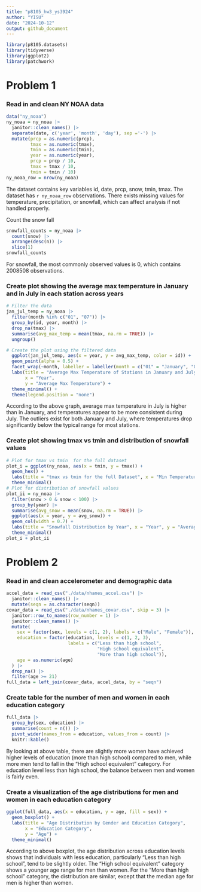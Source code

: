 ```yaml
---
title: "p8105_hw3_ys3924"
author: "YISU"
date: "2024-10-12"
output: github_document
---
```


```r
library(p8105.datasets)
library(tidyverse)
library(ggplot2)
library(patchwork)
```

# Problem 1

### Read in and clean NY NOAA data
```r
data("ny_noaa") 
ny_noaa = ny_noaa |>
  janitor::clean_names() |> 
  separate(date, c('year', 'month', 'day'), sep ='-') |>
  mutate(prcp = as.numeric(prcp),
         tmax = as.numeric(tmax),
         tmin = as.numeric(tmin),
         year = as.numeric(year),
         prcp = prcp / 10,
         tmax = tmax / 10,
         tmin = tmin / 10)
ny_noaa_row = nrow(ny_noaa)
```


The dataset contains key variables id, date, prcp, snow, tmin, tmax. The dataset has `r ny_noaa_row` observations. There exists missing values for temperature, precipitation, or snowfall, which can affect analysis if not handled properly.


Count the snow fall
```r
snowfall_counts = ny_noaa |>
  count(snow) |>
  arrange(desc(n)) |>
  slice(1)
snowfall_counts
```

For snowfall, the most commonly observed values is 0, which contains 2008508 observations.



### Create plot showing the average max temperature in January and in July in each station across years

```r
# Filter the data
jan_jul_temp = ny_noaa |>
  filter(month %in% c("01", "07")) |>
  group_by(id, year, month) |>
  drop_na(tmax) |>
  summarise(avg_max_temp = mean(tmax, na.rm = TRUE)) |>
  ungroup()

# Create the plot using the filtered data
  ggplot(jan_jul_temp, aes(x = year, y = avg_max_temp, color = id)) +
  geom_point(alpha = 0.5) +
  facet_wrap(~month, labeller = labeller(month = c("01" = "January", "07" = "July"))) +
  labs(title = "Average Max Temperature of Stations in January and July across Years and Stations",
       x = "Year",  
       y = "Average Max Temperature") + 
  theme_minimal() +
  theme(legend.position = "none")
```

According to the above graph, average max temperature in July is higher than in January, and temperatures appear to be more consistent during July. The outliers exist for both January and July, where temperatures drop significantly below the typical range for most stations.


### Create plot showing tmax vs tmin and distribution of snowfall values 
```r
# Plot for tmax vs tmin  for the full dataset
plot_i = ggplot(ny_noaa, aes(x = tmin, y = tmax)) +
  geom_hex() +
  labs(title = "tmax vs tmin for the full Dataset", x = "Min Temperature", y = "Max Temperature") +
  theme_minimal()
# Plot for distribution of snowfall values
plot_ii = ny_noaa |>
  filter(snow > 0 & snow < 100) |>
  group_by(year) |>
  summarise(avg_snow = mean(snow, na.rm = TRUE)) |>
  ggplot(aes(x = year, y = avg_snow)) +
  geom_col(width = 0.7) +
  labs(title = "Snowfall Distribution by Year", x = "Year", y = "Average Snowfall") +
  theme_minimal()
plot_i + plot_ii
```


# Problem 2

### Read in and clean accelerometer and demographic data
```r
accel_data = read_csv("./data/nhanes_accel.csv") |>
  janitor::clean_names() |>
  mutate(seqn = as.character(seqn))
covar_data = read_csv("./data/nhanes_covar.csv", skip = 3) |>
  janitor::row_to_names(row_number = 1) |>
  janitor::clean_names() |>
  mutate(
    sex = factor(sex, levels = c(1, 2), labels = c("Male", "Female")),
    education = factor(education, levels = c(1, 2, 3), 
                       labels = c("Less than high school",
                                  "High school equivalent",
                                  "More than high school")),
    age = as.numeric(age)
  ) |>
  drop_na() |>
  filter(age >= 21)
full_data = left_join(covar_data, accel_data, by = "seqn")
```

### Create table for the number of men and women in each education category
```r
full_data |>
  group_by(sex, education) |>
  summarise(count = n()) |>
  pivot_wider(names_from = education, values_from = count) |>
  knitr::kable()
```

By looking at above table, there are slightly more women have achieved higher levels of education (more than high school) compared to men, while more men tend to fall in the "High school equivalent" category. For education level less than high school, the balance between men and women is fairly even.

### Create a visualization of the age distributions for men and women in each education category

```r
ggplot(full_data, aes(x = education, y = age, fill = sex)) +
  geom_boxplot() +
  labs(title = "Age Distribution by Gender and Education Category", 
       x = "Education Category", 
       y = "Age") +
  theme_minimal()
```

According to above boxplot, the age distribution across education levels shows that individuals with less education, particularly "Less than high school", tend to  be slightly older. The "High school equivalent" category shows a younger age range for men than women. For the "More than high school" category, the distribution are similar, except that the median age for men is higher than women.

